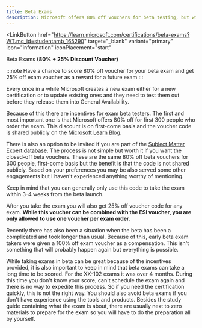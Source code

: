 ```yaml
---
title: Beta Exams
description: Microsoft offers 80% off vouchers for beta testing, but with potential delays and self-study prep required.
---
```


<LinkButton
  href="https://learn.microsoft.com/certifications/beta-exams?WT.mc_id=studentamb_165290" target="_blank"
  variant="primary"
  icon="information"
  iconPlacement="start"
  
>
  Beta Exams
</LinkButton>
**(80% + 25% Discount Voucher)**

:::note
Have a chance to score 80% off voucher for your beta exam and get 25% off exam voucher as a reward for a future exam
:::

Every once in a while Microsoft creates a new exam either for a new certification or to update existing ones and they need to test them out before they release them into General Availability. 

Because of this there are incentives for exam beta testers. The first and most important one is that Microsoft offers 80% off for first 300 people who order the exam. This discount is on first-come basis and the voucher code is shared publicly on the [Microsoft Learn Blog](https://techcommunity.microsoft.com/t5/microsoft-learn-blog/bg-p/MicrosoftLearnBlog?WT.mc_id=studentamb_165290).

There is also an option to be invited if you are part of the [Subject Matter Expert database](https://learn.microsoft.com/certifications/posts/help-us-create-exams-and-learning-content?WT.mc_id=studentamb_165290). The process is not simple but worth it if you want the closed-off beta vouchers. These are the same 80% off beta vouchers for 300 people, first-come basis but the benefit is that the code is not shared publicly. Based on your preferences you may be also served some other engagements but I haven't experienced anything worthy of mentioning.

Keep in mind that you can generally only use this code to take the exam within 3-4 weeks from the beta launch.

After you take the exam you will also get 25% off voucher code for any exam. **While this voucher can be combined with the ESI voucher, you are only allowed to use one voucher per exam order**.

Recently there has also been a situation when the beta has been a complicated and took longer than usual. Because of this, early beta exam takers were given a 100% off exam voucher as a compensation. This isn't something that will probably happen again but everything is possible.

While taking exams in beta can be great because of the incentives provided, it is also important to keep in mind that beta exams can take a long time to be scored. For the XX-102 exams it was over 4 months. During this time you don't know your score, can't schedule the exam again and there is no way to expedite this process. So if you need the certification quickly, this is not the right way. You should also avoid beta exams if you don't have experience using the tools and products. Besides the study guide containing what the exam is about, there are usually next to zero materials to prepare for the exam so you will have to do the preparation all by yourself.
